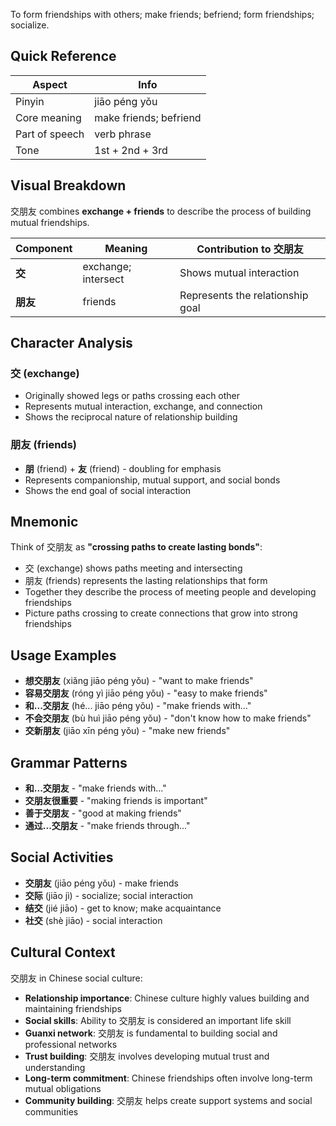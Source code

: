 To form friendships with others; make friends; befriend; form friendships; socialize.

## Quick Reference

| Aspect         | Info                   |
| -------------- | ---------------------- |
| Pinyin         | jiāo péng yǒu          |
| Core meaning   | make friends; befriend |
| Part of speech | verb phrase            |
| Tone           | 1st + 2nd + 3rd        |

## Visual Breakdown

交朋友 combines **exchange + friends** to describe the process of building mutual friendships.

| Component | Meaning             | Contribution to 交朋友           |
| --------- | ------------------- | -------------------------------- |
| **交**    | exchange; intersect | Shows mutual interaction         |
| **朋友**  | friends             | Represents the relationship goal |

## Character Analysis

### 交 (exchange)

- Originally showed legs or paths crossing each other
- Represents mutual interaction, exchange, and connection
- Shows the reciprocal nature of relationship building

### 朋友 (friends)

- **朋** (friend) + **友** (friend) - doubling for emphasis
- Represents companionship, mutual support, and social bonds
- Shows the end goal of social interaction

## Mnemonic

Think of 交朋友 as **"crossing paths to create lasting bonds"**:

- 交 (exchange) shows paths meeting and intersecting
- 朋友 (friends) represents the lasting relationships that form
- Together they describe the process of meeting people and developing friendships
- Picture paths crossing to create connections that grow into strong friendships

## Usage Examples

- **想交朋友** (xiǎng jiāo péng yǒu) - "want to make friends"
- **容易交朋友** (róng yì jiāo péng yǒu) - "easy to make friends"
- **和...交朋友** (hé... jiāo péng yǒu) - "make friends with..."
- **不会交朋友** (bù huì jiāo péng yǒu) - "don't know how to make friends"
- **交新朋友** (jiāo xīn péng yǒu) - "make new friends"

## Grammar Patterns

- **和...交朋友** - "make friends with..."
- **交朋友很重要** - "making friends is important"
- **善于交朋友** - "good at making friends"
- **通过...交朋友** - "make friends through..."

## Social Activities

- **交朋友** (jiāo péng yǒu) - make friends
- **交际** (jiāo jì) - socialize; social interaction
- **结交** (jié jiāo) - get to know; make acquaintance
- **社交** (shè jiāo) - social interaction

## Cultural Context

交朋友 in Chinese social culture:

- **Relationship importance**: Chinese culture highly values building and maintaining friendships
- **Social skills**: Ability to 交朋友 is considered an important life skill
- **Guanxi network**: 交朋友 is fundamental to building social and professional networks
- **Trust building**: 交朋友 involves developing mutual trust and understanding
- **Long-term commitment**: Chinese friendships often involve long-term mutual obligations
- **Community building**: 交朋友 helps create support systems and social communities
